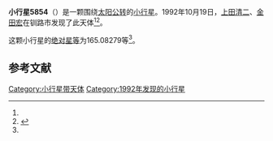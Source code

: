 {{Infobox planet
| bgcolour = #FFFFC0
| name = 5854
| symbol = 
| image = 
| caption = 
| discovery = yes
| discovery_ref = 
| discoverer = [[上田清二|上田清二]]、[[金田宏|金田宏]]
| discovery_site = [[钏路市|钏路市]] 
| discovered = 1992年10月19日
| designations = yes
| mp_name = 
| named_after = 
| alt_names = 1992 UP/ 1976 YJ2 / 1984 GD / 1986 TD15 / 1989 AJ3 / 1991 PV13
| mp_category = [[主带小行星|主带小行星]]
| orbit_ref = <ref name="a">[http://ssd.jpl.nasa.gov/sbdb.cgi?sstr=5854 5854] {{Wayback|url=http://ssd.jpl.nasa.gov/sbdb.cgi?sstr=5854 |date=20110610013157 }}，小行星數據庫瀏覽器（JPL Small-Body Database Browser）－[[美国国家航空航天局|美国国家航空航天局]]喷气推进实验室</ref>
| epoch = 2456400.5 (2013年4月18日更新)
| aphelion = {{convert|3.6230418|AU|km|3|abbr=on|lk=out}}
| perihelion = {{convert|2.7130492|AU|km|3|abbr=on}}
| semimajor = {{convert|3.1680455|AU|km|3|abbr=on}}
| eccentricity = 0.1436205
| period = 2059.612627 [[日|日]]<br />5.64[[儒略年|儒略年]]
| avg_speed = 
| inclination = 2.49839
| asc_node = 69.36190
| mean_anomaly = 
| arg_peri = 165.08279
| satellites = 
| physical_characteristics = yes
| dimensions = 
| mass = 
| density = 
| surface_grav = 
| escape_velocity = 
| sidereal_day = 
| axial_tilt = 
| pole_ecliptic_lat = 
| pole_ecliptic_lon = 
| albedo = 
| temperatures= 
| temp_name1 = 
| mean_temp_1 = 
| max_temp_1 = 
| temp_name2 = 
| max_temp_2 = 
| spectral_type = 
| abs_magnitude = 165.08279
}}

'''小行星5854'''（{{lang-en|5854}}）是一颗围绕[[太阳|太阳]][[公转|公转]]的[[小行星|小行星]]。1992年10月19日，[[上田清二|上田清二]]、[[金田宏|金田宏]]在钏路市发现了此天体<ref name="a" /><ref>{{cite news|title=小行星列表|url=http://cfa-www.harvard.edu/iau/lists/NumberedMPs.txt|accessdate=2013-07-08|newspaper=哈佛大学|archive-date=2008-05-17|archive-url=https://web.archive.org/web/20080517010638/http://cfa-www.harvard.edu/iau/lists/NumberedMPs.txt|dead-url=no}}</ref>。

这颗小行星的[[绝对星等|绝对星等]]为165.08279等<ref name="a" />。

==参考文献==
{{reflist}}
{{Minor Planet Number|[[小行星5853|小行星5853]]|[[小行星5855|小行星5855]]}}

{{小天体}}

[[Category:小行星带天体|Category:小行星带天体]]
[[Category:1992年发现的小行星|Category:1992年发现的小行星]]

{{asteroid-stub}}